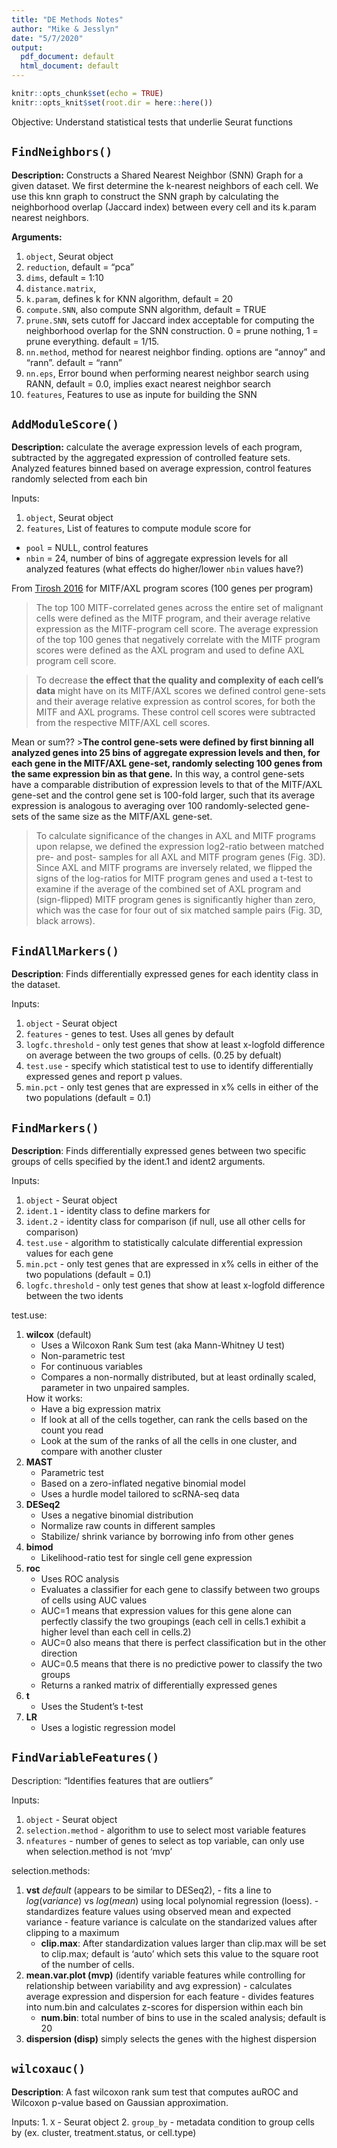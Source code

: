 ```yaml
---
title: "DE Methods Notes"
author: "Mike & Jesslyn"
date: "5/7/2020"
output:
  pdf_document: default
  html_document: default
---
```


```r
knitr::opts_chunk$set(echo = TRUE)
knitr::opts_knit$set(root.dir = here::here())
```

Objective: Understand statistical tests that underlie Seurat functions

## `FindNeighbors()`

**Description:** Constructs a Shared Nearest Neighbor (SNN) Graph for a given dataset. We first determine the k-nearest neighbors of each cell. We use this knn graph to construct the SNN graph by calculating the neighborhood overlap (Jaccard index) between every cell and its k.param nearest neighbors.

**Arguments:**

  1. `object`, Seurat object
  2. `reduction`, default = "pca"
  3. `dims`, default = 1:10
  4. `distance.matrix`, 
  5. `k.param`, defines k for KNN algorithm, default = 20
  6. `compute.SNN`, also compute SNN algorithm, default = TRUE
  7. `prune.SNN`, sets cutoff for Jaccard index acceptable for computing the neighborhood overlap for the SNN construction. 0 = prune nothing, 1 = prune everything. default = 1/15.
  8. `nn.method`, method for nearest neighbor finding. options are "annoy" and "rann". default = "rann"
  9. `nn.eps`, Error bound when performing nearest neighbor search using RANN, default = 0.0, implies exact nearest neighbor search
  10. `features`, Features to use as inpute for building the SNN

## `AddModuleScore()` 

**Description:** calculate the average expression levels of each program, subtracted by the aggregated expression of controlled feature sets. Analyzed features binned based on average expression, control features randomly selected from each bin 

Inputs:

 1. `object`, Seurat object
 2. `features`, List of features to compute module score for
 - `pool` = NULL, control features 
 - `nbin` = 24, number of bins of aggregate expression levels for all analyzed features (what effects do higher/lower `nbin` values have?)

From [Tirosh 2016](https://doi.org/10.1126/science.aad0501.) for MITF/AXL program scores (100 genes per program)

>The top 100 MITF-correlated genes across the entire set of malignant cells were defined as the MITF program, and their average relative expression as the MITF-program cell score. The average expression of the top 100 genes that negatively correlate with the MITF program scores were defined as the AXL program and used to define AXL program cell score. 

>To decrease **the effect that the quality and complexity of each cell’s data** might have on its MITF/AXL scores we defined control gene-sets and their average relative expression as control scores, for both the MITF and AXL programs. These control cell scores were subtracted from the respective MITF/AXL cell scores. 

Mean or sum??
>**The control gene-sets were defined by first binning all analyzed genes into 25 bins of aggregate expression levels and then, for each gene in the MITF/AXL gene-set, randomly selecting 100 genes from the same expression bin as that gene.** In this way, a control gene-sets have a comparable distribution of expression levels to that of the MITF/AXL gene-set and the control gene set is 100-fold larger, such that its average expression is analogous to averaging over 100 randomly-selected gene-sets of the same size as the MITF/AXL gene-set. 

>To calculate significance of the changes in AXL and MITF programs upon relapse, we defined the expression log2-ratio between matched pre- and post- samples for all AXL and MITF program genes (Fig. 3D). Since AXL and MITF programs are inversely related, we flipped the signs of the log-ratios for MITF program genes and used a t-test to examine if the average of the combined set of AXL program and (sign-flipped) MITF program genes is significantly higher than zero, which was the case for four out of six matched sample pairs (Fig. 3D, black arrows).


## `FindAllMarkers()`

**Description**: Finds differentially expressed genes for each identity class in the dataset. 

Inputs: 

  1. `object` - Seurat object 
  2. `features` - genes to test. Uses all genes by default 
  3. `logfc.threshold` - only test genes that show at least x-logfold difference on average between the two groups of cells. (0.25 by defualt)
  4. `test.use` - specify which statistical test to use to identify differentially expressed genes and report p values. 
  5. `min.pct` - only test genes that are expressed in x% cells in either of the two populations (default = 0.1)

## `FindMarkers()`

**Description**: Finds differentially expressed genes between two specific groups of cells specified by the ident.1 and ident2 arguments. 

Inputs: 

  1. `object` - Seurat object
  2. `ident.1` - identity class to define markers for
  3. `ident.2` - identity class for comparison (if null, use all other cells for comparison)
  4. `test.use` - algorithm to statistically calculate differential expression values for each gene 
  5. `min.pct` - only test genes that are expressed in x% cells in either of the two populations (default = 0.1)
  6. `logfc.threshold` - only test genes that show at least x-logfold difference between the two idents
  
test.use: 

  1. **wilcox** (default)
      - Uses a Wilcoxon Rank Sum test (aka Mann-Whitney U test)
      - Non-parametric test 
      - For continuous variables
      - Compares a non-normally distributed, but at least ordinally scaled, parameter in two unpaired samples. 
      
      How it works:
        - Have a big expression matrix 
        - If look at all of the cells together, can rank the cells based on the count you read
        - Look at the sum of the ranks of all the cells in one cluster, and compare with another cluster 
  2. **MAST**
      - Parametric test
      - Based on a zero-inflated negative binomial model
      - Uses a hurdle model tailored to scRNA-seq data 
  3. **DESeq2**
      - Uses a negative binomial distribution
      - Normalize raw counts in different samples 
      - Stabilize/ shrink variance by borrowing info from other genes 
  4. **bimod**
      - Likelihood-ratio test for single cell gene expression 
  5. **roc**
      - Uses ROC analysis 
      - Evaluates a classifier for each gene to classify between two groups of cells using AUC values
      - AUC=1 means that expression values for this gene alone can perfectly classify the two groupings (each cell in cells.1 exhibit a higher level than each cell in cells.2)
      - AUC=0 also means that there is perfect classification but in the other direction 
      - AUC=0.5 means that there is no predictive power to classify the two groups 
      - Returns a ranked matrix of differentially expressed genes

  5. **t**
      - Uses the Student's t-test 
  6. **LR**
      - Uses a logistic regression model 
  
## `FindVariableFeatures()` 

Description: "Identifies features that are outliers"  

Inputs:

  1. `object` - Seurat object
  2. `selection.method` - algorithm to use to select most variable features
  3. `nfeatures` - number of genes to select as top variable, can only use when selection.method is not 'mvp'

selection.methods:

  1. **vst** *default* (appears to be similar to DESeq2), 
    - fits a line to $log(variance)$ vs $log(mean)$ using local polynomial regression (loess).
    - standardizes feature values using observed mean and expected variance
    - feature variance is calculate on the standarized values after clipping to a maximum 
      + **clip.max**: After standardization values larger than clip.max will be set to clip.max; default is 'auto' which sets this value to the square root of the number of cells.
  2. **mean.var.plot (mvp)** (identify variable features while controlling for relationship between variability and avg expression)
    - calculates average expression and dispersion for each feature
    - divides features into num.bin and calculates z-scores for dispersion within each bin
      + **num.bin**: total number of bins to use in the scaled analysis; default is 20
  3. **dispersion (disp)** simply selects the genes with the highest dispersion

## `wilcoxauc()`

**Description**: A fast wilcoxon rank sum test that computes auROC and Wilcoxon p-value based on Gaussian approximation. 

Inputs: 
  1. `X` - Seurat object 
  2. `group_by` - metadata condition to group cells by (ex. cluster, treatment.status, or cell.type)
